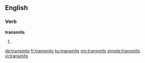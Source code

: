 ==English==

===Verb===
'''transmits'''

# {{third-person singular of|transmit}}

[[de:transmits]]
[[fr:transmits]]
[[ku:transmits]]
[[my:transmits]]
[[simple:transmits]]
[[vi:transmits]]